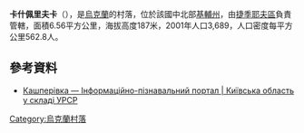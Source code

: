 {{coord|49|25|52|N|29|40|53|E|scale:30000|display=title}}

'''卡什佩里夫卡'''（{{lang-uk|Кашперівка}}），是[[烏克蘭|烏克蘭]]的村落，位於該國中北部[[基輔州|基輔州]]，由[[捷季耶夫區|捷季耶夫區]]負責管轄，面積6.56平方公里，海拔高度187米，2001年人口3,689，人口密度每平方公里562.8人。

==參考資料==
* [http://imsu-kyiv.com/msta-sela-kivsko-oblast/tetiivskyj-rajon/kashperivka.html Кашперівка — Інформаційно-пізнавальний портал | Київська область у складі УРСР] {{Wayback|url=http://imsu-kyiv.com/msta-sela-kivsko-oblast/tetiivskyj-rajon/kashperivka.html |date=20200222193519 }}

{{Ukraine-geo-stub}}
[[Category:烏克蘭村落|Category:烏克蘭村落]]